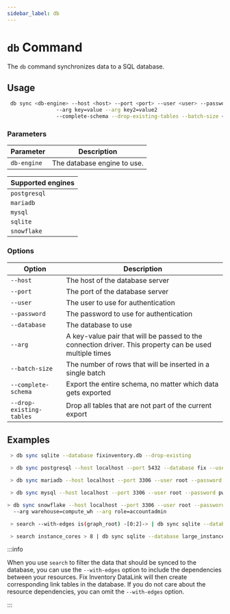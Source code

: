 ```yaml
---
sidebar_label: db
---
```


# `db` Command

The `db` command synchronizes data to a SQL database.

## Usage

```bash
 db sync <db-engine> --host <host> --port <port> --user <user> --password <password> --database <database>
                --arg key=value --arg key2=value2
                --complete-schema --drop-existing-tables --batch-size <batch-size>
```

### Parameters

| Parameter   | Description                 |
| ----------- | --------------------------- |
| `db-engine` | The database engine to use. |

| Supported engines |
| ----------------- |
| `postgresql`      |
| `mariadb`         |
| `mysql`           |
| `sqlite`          |
| `snowflake`       |

### Options

| Option                   | Description                                                                                             |
| ------------------------ | ------------------------------------------------------------------------------------------------------- |
| `--host`                 | The host of the database server                                                                         |
| `--port`                 | The port of the database server                                                                         |
| `--user`                 | The user to use for authentication                                                                      |
| `--password`             | The password to use for authentication                                                                  |
| `--database`             | The database to use                                                                                     |
| `--arg`                  | A key-value pair that will be passed to the connection driver. This property can be used multiple times |
| `--batch-size`           | The number of rows that will be inserted in a single batch                                              |
| `--complete-schema`      | Export the entire schema, no matter which data gets exported                                            |
| `--drop-existing-tables` | Drop all tables that are not part of the current export                                                 |

## Examples

```bash title="Sync the complete graph to a sqlite database"
 > db sync sqlite --database fixinventory.db --drop-existing
```

```bash title="Sync the complete graph to a postgresql database"
 > db sync postgresql --host localhost --port 5432 --database fix --user ci --password bombproof
```

```bash title="Sync the complete graph to a mariadb database"
 > db sync mariadb --host localhost --port 3306 --user root --password pw --database test
```

```bash title="Sync the complete graph to a mysql database"
 > db sync mysql --host localhost --port 3306 --user root --password pw --database test
```

```bash title="Sync the complete graph to a snowflake database"
> db sync snowflake --host localhost --port 3306 --user root --password pw --database test
  --arg warehouse=compute_wh --arg role=accountadmin
```

```bash title="Select a subset of data and sync it to a sqlite database"
 > search --with-edges is(graph_root) -[0:2]-> | db sync sqlite --database fixinventory.db
```

```bash title="Sync all large instances into a sqlite database"
 > search instance_cores > 8 | db sync sqlite --database large_instances.db
```

:::info

When you use `search` to filter the data that should be synced to the database, you can use the `--with-edges` option to include the dependencies between your resources. Fix Inventory DataLink will then create corresponding link tables in the database. If you do not care about the resource dependencies, you can omit the `--with-edges` option.

:::
